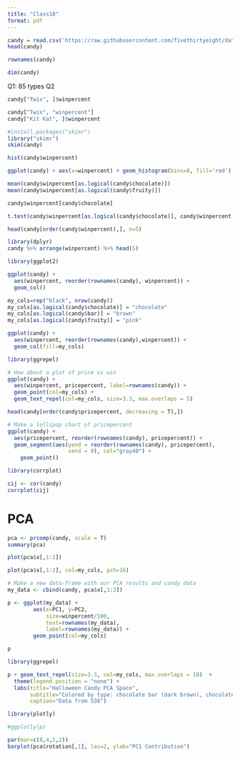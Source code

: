 ```yaml
---
title: "Class10"
format: pdf
---
```


```r
candy = read.csv('https://raw.githubusercontent.com/fivethirtyeight/data/master/candy-power-ranking/candy-data.csv', row.names = 1)
head(candy)
```

```r
rownames(candy)
```


```r
dim(candy)
```

Q1: 85 types
Q2
```r
candy["Twix", ]$winpercent
```

```r
candy["Twix", "winpercent"]
candy["Kit Kat", ]$winpercent
```

```r
#install.packages("skimr")
library("skimr")
skim(candy)
```

```r
hist(candy$winpercent)
```

```r
ggplot(candy) + aes(x=winpercent) + geom_histogram(bins=8, fill='red')
```


```r
mean(candy$winpercent[as.logical(candy$chocolate)])
mean(candy$winpercent[as.logical(candy$fruity)])
```


```r
candy$winpercent[candy$chocolate]
```

```r
t.test(candy$winpercent[as.logical(candy$chocolate)], candy$winpercent[as.logical(candy$fruity)])
```

```r
head(candy[order(candy$winpercent),], n=5)
```

```r
library(dplyr)
candy %>% arrange(winpercent) %>% head(5)
```
```r
library(ggplot2)

ggplot(candy) + 
  aes(winpercent, reorder(rownames(candy), winpercent)) +
  geom_col()
```
```r
my_cols=rep("black", nrow(candy))
my_cols[as.logical(candy$chocolate)] = "chocolate"
my_cols[as.logical(candy$bar)] = "brown"
my_cols[as.logical(candy$fruity)] = "pink"
```

```r
ggplot(candy) + 
  aes(winpercent, reorder(rownames(candy),winpercent)) +
  geom_col(fill=my_cols) 
```

```r
library(ggrepel)

# How about a plot of price vs win
ggplot(candy) +
  aes(winpercent, pricepercent, label=rownames(candy)) +
  geom_point(col=my_cols) + 
  geom_text_repel(col=my_cols, size=3.3, max.overlaps = 5)
```

```r
head(candy[order(candy$pricepercent, decreasing = T),])
```
```r
# Make a lollipop chart of pricepercent
ggplot(candy) +
  aes(pricepercent, reorder(rownames(candy), pricepercent)) +
  geom_segment(aes(yend = reorder(rownames(candy), pricepercent), 
                   xend = 0), col="gray40") +
    geom_point()
```
```r
library(corrplot)
```

```r
cij <- cor(candy)
corrplot(cij)
```

# PCA
```r
pca <- prcomp(candy, scale = T)
summary(pca)
```

```r
plot(pca$x[,1:2])
```
```r
plot(pca$x[,1:2], col=my_cols, pch=16)
```

```r
# Make a new data-frame with our PCA results and candy data
my_data <- cbind(candy, pca$x[,1:3])
```

```r
p <- ggplot(my_data) + 
        aes(x=PC1, y=PC2, 
            size=winpercent/100,  
            text=rownames(my_data),
            label=rownames(my_data)) +
        geom_point(col=my_cols)

p
```

```r
library(ggrepel)

p + geom_text_repel(size=3.3, col=my_cols, max.overlaps = 10)  + 
  theme(legend.position = "none") +
  labs(title="Halloween Candy PCA Space",
       subtitle="Colored by type: chocolate bar (dark brown), chocolate other (light brown), fruity (red), other (black)",
       caption="Data from 538")
```
```r
library(plotly)
```

```r
#ggplotly(p)
```

```r
par(mar=c(8,4,2,2))
barplot(pca$rotation[,1], las=2, ylab="PC1 Contribution")
```







